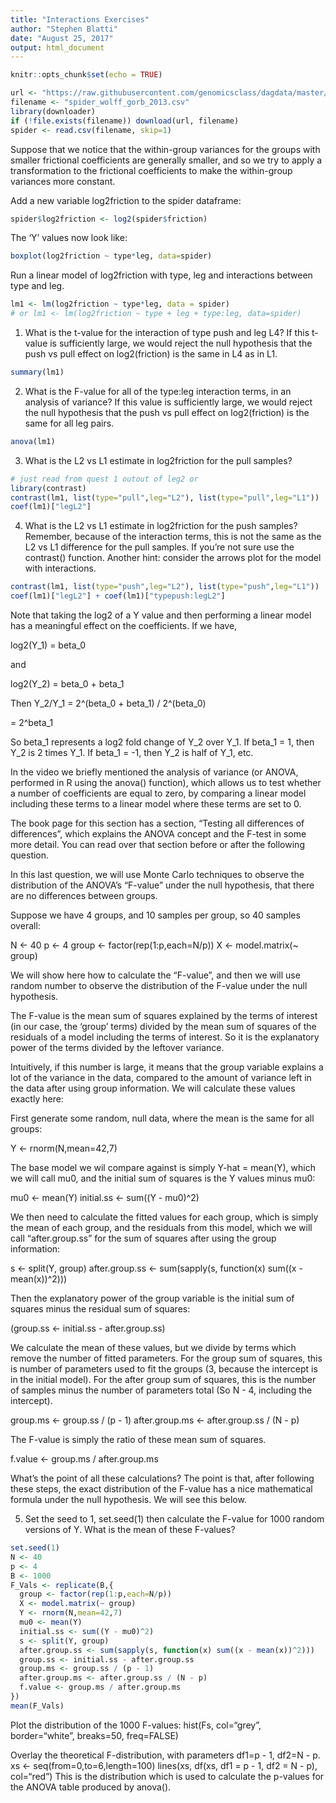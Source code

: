 ---
title: "Interactions Exercises"
author: "Stephen Blatti"
date: "August 25, 2017"
output: html_document
---

```{r setup, include=FALSE}
knitr::opts_chunk$set(echo = TRUE)
```

```{r}
url <- "https://raw.githubusercontent.com/genomicsclass/dagdata/master/inst/extdata/spider_wolff_gorb_2013.csv"
filename <- "spider_wolff_gorb_2013.csv"
library(downloader)
if (!file.exists(filename)) download(url, filename)
spider <- read.csv(filename, skip=1)
```
Suppose that we notice that the within-group variances for the groups with smaller frictional coefficients are generally smaller, and so we try to apply a transformation to the frictional coefficients to make the within-group variances more constant.

Add a new variable log2friction to the spider dataframe:
```{r}
spider$log2friction <- log2(spider$friction)
```
The 'Y' values now look like:
```{r}
boxplot(log2friction ~ type*leg, data=spider)
```
Run a linear model of log2friction with type, leg and interactions between type and leg.
```{r}
lm1 <- lm(log2friction ~ type*leg, data = spider)
# or lm1 <- lm(log2friction ~ type + leg + type:leg, data=spider)
```


1. What is the t-value for the interaction of type push and leg L4? If this t-value is sufficiently large, we would reject the null hypothesis that the push vs pull effect on log2(friction) is the same in L4 as in L1.

```{r}
summary(lm1)
```
2. What is the F-value for all of the type:leg interaction terms, in an analysis of variance? If this value is sufficiently large, we would reject the null hypothesis that the push vs pull effect on log2(friction) is the same for all leg pairs.

```{r}
anova(lm1)
```

3. What is the L2 vs L1 estimate in log2friction for the pull samples?
```{r}
# just read from quest 1 outout of leg2 or
library(contrast)
contrast(lm1, list(type="pull",leg="L2"), list(type="pull",leg="L1"))
coef(lm1)["legL2"]
```

4. What is the L2 vs L1 estimate in log2friction for the push samples? Remember, because of the interaction terms, this is not the same as the L2 vs L1 difference for the pull samples. If you're not sure use the contrast() function. Another hint: consider the arrows plot for the model with interactions.
```{r}
contrast(lm1, list(type="push",leg="L2"), list(type="push",leg="L1"))
coef(lm1)["legL2"] + coef(lm1)["typepush:legL2"]
```



Note that taking the log2 of a Y value and then performing a linear model has a meaningful effect on the coefficients. If we have,

log2(Y_1) = beta_0

and

log2(Y_2) = beta_0 + beta_1

Then Y_2/Y_1 = 2^(beta_0 + beta_1) / 2^(beta_0)

= 2^beta_1

So beta_1 represents a log2 fold change of Y_2 over Y_1. If beta_1 = 1, then Y_2 is 2 times Y_1. If beta_1 = -1, then Y_2 is half of Y_1, etc.

In the video we briefly mentioned the analysis of variance (or ANOVA, performed in R using the anova() function), which allows us to test whether a number of coefficients are equal to zero, by comparing a linear model including these terms to a linear model where these terms are set to 0.

The book page for this section has a section, "Testing all differences of differences", which explains the ANOVA concept and the F-test in some more detail. You can read over that section before or after the following question.

In this last question, we will use Monte Carlo techniques to observe the distribution of the ANOVA's "F-value" under the null hypothesis, that there are no differences between groups.

Suppose we have 4 groups, and 10 samples per group, so 40 samples overall:

N <- 40
p <- 4
group <- factor(rep(1:p,each=N/p))
X <- model.matrix(~ group)

We will show here how to calculate the "F-value", and then we will use random number to observe the distribution of the F-value under the null hypothesis.

The F-value is the mean sum of squares explained by the terms of interest (in our case, the 'group' terms) divided by the mean sum of squares of the residuals of a model including the terms of interest. So it is the explanatory power of the terms divided by the leftover variance.

Intuitively, if this number is large, it means that the group variable explains a lot of the variance in the data, compared to the amount of variance left in the data after using group information. We will calculate these values exactly here:

First generate some random, null data, where the mean is the same for all groups:

Y <- rnorm(N,mean=42,7)

The base model we wil compare against is simply Y-hat = mean(Y), which we will call mu0, and the initial sum of squares is the Y values minus mu0:

mu0 <- mean(Y)
initial.ss <- sum((Y - mu0)^2)

We then need to calculate the fitted values for each group, which is simply the mean of each group, and the residuals from this model, which we will call "after.group.ss" for the sum of squares after using the group information:

s <- split(Y, group)
after.group.ss <- sum(sapply(s, function(x) sum((x - mean(x))^2)))

Then the explanatory power of the group variable is the initial sum of squares minus the residual sum of squares:

(group.ss <- initial.ss - after.group.ss)

We calculate the mean of these values, but we divide by terms which remove the number of fitted parameters. For the group sum of squares, this is number of parameters used to fit the groups (3, because the intercept is in the initial model). For the after group sum of squares, this is the number of samples minus the number of parameters total (So N - 4, including the intercept).

group.ms <- group.ss / (p - 1)
after.group.ms <- after.group.ss / (N - p)

The F-value is simply the ratio of these mean sum of squares.

f.value <- group.ms / after.group.ms

What's the point of all these calculations? The point is that, after following these steps, the exact distribution of the F-value has a nice mathematical formula under the null hypothesis. We will see this below.

5. Set the seed to 1, set.seed(1) then calculate the F-value for 1000 random versions of Y. What is the mean of these F-values?
```{r}
set.seed(1)
N <- 40
p <- 4
B <- 1000
F_Vals <- replicate(B,{
  group <- factor(rep(1:p,each=N/p))
  X <- model.matrix(~ group)
  Y <- rnorm(N,mean=42,7)
  mu0 <- mean(Y)
  initial.ss <- sum((Y - mu0)^2)
  s <- split(Y, group)
  after.group.ss <- sum(sapply(s, function(x) sum((x - mean(x))^2)))
  group.ss <- initial.ss - after.group.ss
  group.ms <- group.ss / (p - 1)
  after.group.ms <- after.group.ss / (N - p)
  f.value <- group.ms / after.group.ms
})
mean(F_Vals)


```
Plot the distribution of the 1000 F-values:
hist(Fs, col="grey", border="white", breaks=50, freq=FALSE)

Overlay the theoretical F-distribution, with parameters df1=p - 1, df2=N - p.
xs <- seq(from=0,to=6,length=100)
lines(xs, df(xs, df1 = p - 1, df2 = N - p), col="red")
This is the distribution which is used to calculate the p-values for the ANOVA table produced by anova(). 





































